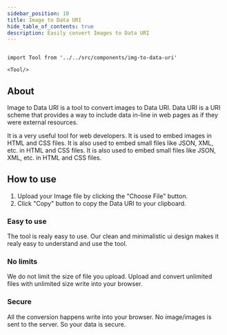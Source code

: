```yaml
---
sidebar_position: 10
title: Image to Data URI
hide_table_of_contents: true
description: Easily convert Images to Data URI
---
```


```mdx-code-block

import Tool from '../../src/components/img-to-data-uri'

<Tool/>

```

## About

Image to Data URI is a tool to convert images to Data URI. Data URI is a URI scheme that provides a way to include data in-line in web pages as if they were external resources.

It is a very useful tool for web developers. It is used to embed images in HTML and CSS files.
It is also used to embed small files like JSON, XML, etc. in HTML and CSS files. It is also used to embed small files like JSON, XML, etc. in HTML and CSS files.

## How to use

1. Upload your Image file by clicking the "Choose File" button.
2. Click "Copy" button to copy the Data URI to your clipboard.

<h3 style={{ color: "#ff4ecd" }}>Easy to use</h3>

The tool is realy easy to use. Our clean and minimalistic ui design
makes it realy easy to understand and use the tool.

<h3 style={{ color: "#f5a524" }}>No limits</h3>

We do not limit the size of file you upload. Upload and convert
unlimited files with unlimited size write into your browser.

<h3 style={{ color: "#17c964" }}>Secure</h3>
All the conversion happens write into your browser. No image/images is sent to the
server. So your data is secure.
